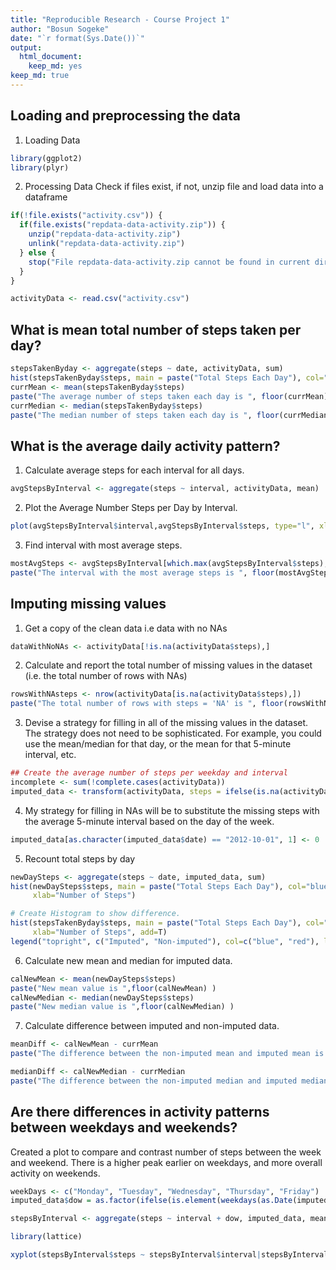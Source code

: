 ```yaml
---
title: "Reproducible Research - Course Project 1"
author: "Bosun Sogeke"
date: "`r format(Sys.Date())`"
output: 
  html_document: 
    keep_md: yes
keep_md: true
---
```


## Loading and preprocessing the data
1. Loading Data
```r
library(ggplot2)
library(plyr)
```

2. Processing Data
Check if files exist, if not, unzip file and load data into a dataframe
```r

if(!file.exists("activity.csv")) {
  if(file.exists("repdata-data-activity.zip")) {
    unzip("repdata-data-activity.zip")
    unlink("repdata-data-activity.zip")
  } else {
    stop("File repdata-data-activity.zip cannot be found in current directory.")
  }
}

activityData <- read.csv("activity.csv")
```


## What is mean total number of steps taken per day?

```r
stepsTakenByday <- aggregate(steps ~ date, activityData, sum)
hist(stepsTakenByday$steps, main = paste("Total Steps Each Day"), col="green", xlab="Steps")
currMean <- mean(stepsTakenByday$steps)
paste("The average number of steps taken each day is ", floor(currMean))
currMedian <- median(stepsTakenByday$steps)
paste("The median number of steps taken each day is ", floor(currMedian))
```

## What is the average daily activity pattern?
1. Calculate average steps for each interval for all days.
```r
avgStepsByInterval <- aggregate(steps ~ interval, activityData, mean)
```

2. Plot the Average Number Steps per Day by Interval.
```r
plot(avgStepsByInterval$interval,avgStepsByInterval$steps, type="l", xlab="Interval", ylab="Number of Steps",main="Average Number of Steps per Day by Interval")
```

3. Find interval with most average steps.

```r
mostAvgSteps <- avgStepsByInterval[which.max(avgStepsByInterval$steps),1]
paste("The interval with the most average steps is ", floor(mostAvgSteps))
```


## Imputing missing values
1. Get a copy of the clean data i.e data with no NAs
```r
dataWithNoNAs <- activityData[!is.na(activityData$steps),]
```

2. Calculate and report the total number of missing values in the dataset (i.e. the total number of rows with NAs)
```r
rowsWithNAsteps <- nrow(activityData[is.na(activityData$steps),])
paste("The total number of rows with steps = 'NA' is ", floor(rowsWithNAsteps)) 
```

3. Devise a strategy for filling in all of the missing values in the dataset. The strategy does not need to be sophisticated. For example, you could use the mean/median for that day, or the mean for that 5-minute interval, etc.
```r
## Create the average number of steps per weekday and interval
incomplete <- sum(!complete.cases(activityData))
imputed_data <- transform(activityData, steps = ifelse(is.na(activityData$steps), avgStepsByInterval$steps[match(activityData$interval, avgStepsByInterval$interval)], activityData$steps))
```

4. My strategy for filling in NAs will be to substitute the missing steps with the average 5-minute interval based on the day of the week.
```r
imputed_data[as.character(imputed_data$date) == "2012-10-01", 1] <- 0
```

5. Recount total steps by day
```r
newDaySteps <- aggregate(steps ~ date, imputed_data, sum)
hist(newDaySteps$steps, main = paste("Total Steps Each Day"), col="blue",
     xlab="Number of Steps")

# Create Histogram to show difference. 
hist(stepsTakenByday$steps, main = paste("Total Steps Each Day"), col="red",
     xlab="Number of Steps", add=T)
legend("topright", c("Imputed", "Non-imputed"), col=c("blue", "red"), lwd=10)
```

6. Calculate new mean and median for imputed data.
```r
calNewMean <- mean(newDaySteps$steps)
paste("New mean value is ",floor(calNewMean) )
calNewMedian <- median(newDaySteps$steps)
paste("New median value is ",floor(calNewMedian) )
```

7. Calculate difference between imputed and non-imputed data.
```r
meanDiff <- calNewMean - currMean
paste("The difference between the non-imputed mean and imputed mean is ", floor(meanDiff) )

medianDiff <- calNewMedian - currMedian
paste("The difference between the non-imputed median and imputed median is ", floor(medianDiff) )
```
## Are there differences in activity patterns between weekdays and weekends?
Created a plot to compare and contrast number of steps between the week and weekend. There is a higher peak earlier on weekdays, and more overall activity on weekends.

```r
weekDays <- c("Monday", "Tuesday", "Wednesday", "Thursday", "Friday")
imputed_data$dow = as.factor(ifelse(is.element(weekdays(as.Date(imputed_data$date)),weekDays), "Weekday", "Weekend"))

stepsByInterval <- aggregate(steps ~ interval + dow, imputed_data, mean)

library(lattice)

xyplot(stepsByInterval$steps ~ stepsByInterval$interval|stepsByInterval$dow, main="Average Steps per Day by Interval",xlab="Interval", ylab="Steps",layout=c(1,2), type="l")
```
